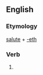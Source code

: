 ==English==

===Etymology===
[[salute]] + [[-eth]]

===Verb===
{{infl|en|verb form}}

# {{archaic third-person singular of|salute}}